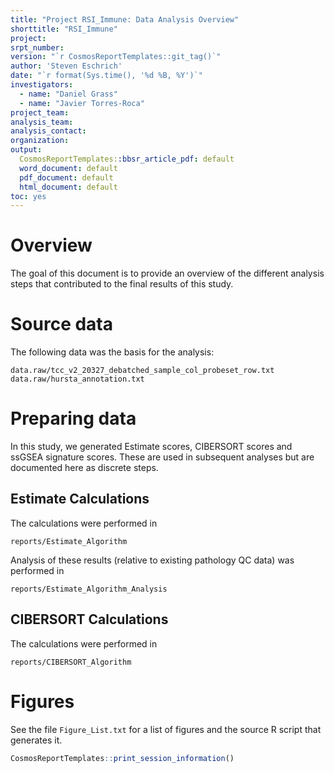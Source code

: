 ```yaml
---
title: "Project RSI_Immune: Data Analysis Overview"
shorttitle: "RSI_Immune"
project: 
srpt_number: 
version: "`r CosmosReportTemplates::git_tag()`"
author: 'Steven Eschrich'
date: "`r format(Sys.time(), '%d %B, %Y')`"
investigators:
  - name: "Daniel Grass"
  - name: "Javier Torres-Roca"
project_team:
analysis_team:
analysis_contact:
organization: 
output:
  CosmosReportTemplates::bbsr_article_pdf: default
  word_document: default
  pdf_document: default
  html_document: default
toc: yes
---
```



# Overview
The goal of this document is to provide an overview of the different analysis steps that contributed to the final results of this study.

# Source data
The following data was the basis for the analysis:

```
data.raw/tcc_v2_20327_debatched_sample_col_probeset_row.txt
data.raw/hursta_annotation.txt
```

# Preparing data
In this study, we generated Estimate scores, CIBERSORT scores and ssGSEA signature scores. These are used in subsequent analyses but are documented here as discrete steps.

## Estimate Calculations

The calculations were performed in 
```
reports/Estimate_Algorithm
```

Analysis of these results (relative to existing pathology QC data) was performed in 
```
reports/Estimate_Algorithm_Analysis
```

## CIBERSORT Calculations

The calculations were performed in 
```
reports/CIBERSORT_Algorithm
```

# Figures
See the file
```Figure_List.txt``` for a list of figures and the source R script that generates it.


```r
CosmosReportTemplates::print_session_information()
```
